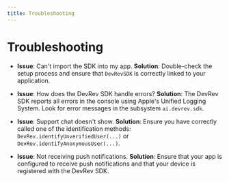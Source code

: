 ```yaml
---
title: Troubleshooting
---
```

# Troubleshooting

- **Issue**: Can't import the SDK into my app.
	**Solution**: Double-check the setup process and ensure that `DevRevSDK` is correctly linked to your application.

- **Issue**: How does the DevRev SDK handle errors?
	**Solution**: The DevRev SDK reports all errors in the console using Apple's Unified Logging System. Look for error messages in the subsystem `ai.devrev.sdk`.

- **Issue**: Support chat doesn't show.
	**Solution**: Ensure you have correctly called one of the identification methods: `DevRev.identifyUnverifiedUser(...)` or `DevRev.identifyAnonymousUser(...)`.

- **Issue**: Not receiving push notifications.
	**Solution**: Ensure that your app is configured to receive push notifications and that your device is registered with the DevRev SDK.
